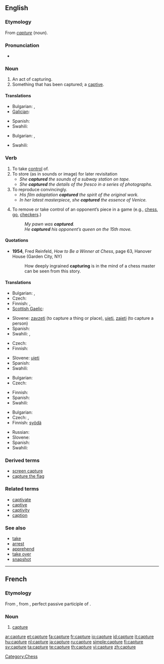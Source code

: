 {{wikipedia|dab=capture}}
{{also|capturé}}
==English==

===Etymology===
From {{etyl|frm}} ''[[#French|capture]]'' (noun).

===Pronunciation===
* {{audio|en-us-capture.ogg|Audio (US)}}

===Noun===
{{en-noun}}

# An act of capturing.
# Something that has been captured; a [[captive]].

====Translations====
{{trans-top|act of capturing}}
* Bulgarian: {{t|bg|пленяване|n|sc=Cyrl}},  {{t|bg|хващане|n|sc=Cyrl}}
* [[Galician]]: {{t-|gl|captura|xs=Galician}} {{m}}
{{trans-mid}}
* Spanish: {{t+|es|captura|f}}
* Swahili: {{t+|sw|nasa|xs=Swahili}}
{{trans-bottom}}

{{trans-top|something that has been captured}}
* Bulgarian: {{t|bg|пленник|m|sc=Cyrl}},  {{t|bg|плячка|f|sc=Cyrl}}
{{trans-mid}}
* Swahili: {{t+|sw|nasa|xs=Swahili}}
{{trans-bottom}}

===Verb===
{{en-verb|captures|capturing|captured}}

# To take [[control]] of.
# To store (as in sounds or image) for later revisitation
#* ''She '''captured''' the sounds of a subway station on tape.''
#* ''She '''captured''' the details of the fresco in a series of photographs.''
# To reproduce convincingly.
#* ''His film adaptation '''captured''' the spirit of the original work.''
#* ''In her latest masterpiece, she '''captured''' the essence of Venice.''
# {{intransitive}} To remove or take control of an opponent’s piece in a game (e.g., [[chess]], [[go]], [[checkers]].)
#: ''My pawn was '''captured'''.''
#: ''He '''captured''' his opponent’s queen on the 15th move.''

====Quotations====
* '''1954''', Fred Reinfeld, ''How to Be a Winner at Chess'', page 63, Hanover House (Garden City, NY)
*: How deeply ingrained '''capturing''' is in the mind of a chess master can be seen from this story.

====Translations====
{{trans-top|to take control of}}
* Bulgarian: {{t|bg|хващам|sc=Cyrl}},  {{t|bg|пленявам|sc=Cyrl}}
* Czech: {{t-|cs|zajmout}}
* Finnish: {{t-|fi|kaapata}}, {{t+|fi|napata}}
* [[Scottish Gaelic]]: {{t-|gd|glac|xs=Scottish Gaelic}}
{{trans-mid}}
* Slovene: [[zavzeti]] (to capture a thing or place), [[ujeti]], [[zajeti]] (to capture a person)
* Spanish: {{t|es|capturar}}
* Swahili: {{t+|sw|nasa|xs=Swahili}},  {{t|sw}}
{{trans-bottom}}

{{trans-top|to store}}
* Czech: {{t-|cs|zachytit}}
* Finnish: {{t+|fi|tallentaa}}
{{trans-mid}}
* Slovene: [[ujeti]]
* Spanish: {{t|es|capturar}}
* Swahili: {{t+|sw|nasa|xs=Swahili}}
{{trans-bottom}}

{{trans-top|to reproduce convincingly}}
* Bulgarian: {{t|bg|улавям|sc=Cyrl}}
* Czech: {{t-|cs|zachytit}}
{{trans-mid}}
* Finnish: {{t+|fi|vangita}}
* Spanish: {{t|es|capturar}}
* Swahili: {{t+|sw|nasa|xs=Swahili}}
{{trans-bottom}}

{{trans-top|remove or take control of opponent’s piece}}
* Bulgarian: {{t|bg|взимам|sc=Cyrl}}
* Czech: {{t+|cs|vzít}}, {{t-|cs|zajmout}}
* Finnish: [[syödä]] {{i|Chess}}
{{trans-mid}}
* Russian: {{t+|ru|взятие|n|tr=vzjátije|sc=Cyrl}}
* Slovene: {{t+|sl|vzeti}}
* Spanish: {{t|es|capturar}}
* Swahili: {{t+|sw|nasa|xs=Swahili}}
{{trans-bottom}}

===Derived terms===
* [[screen capture]]
* [[capture the flag]]

===Related terms===
* [[captivate]]
* [[captive]]
* [[captivity]]
* [[caption]]

===See also===
* [[take]]
* [[arrest]]
* [[apprehend]]
* [[take over]]
* [[snapshot]]

[[Category:Chess]]

----

==French==

===Etymology===
From {{etyl|la|fr}} {{term|captura|captūra|catching, capture|lang=la}}, from {{term|captus|||lang=la}}, perfect passive participle of {{term|capio|capiō|capture, seize, take|lang=la}}.

===Noun===
{{fr-noun|f}}

# [[capture#English|capture]]

[[ar:capture]]
[[et:capture]]
[[fa:capture]]
[[fr:capture]]
[[io:capture]]
[[id:capture]]
[[it:capture]]
[[hu:capture]]
[[nl:capture]]
[[ja:capture]]
[[ru:capture]]
[[simple:capture]]
[[fi:capture]]
[[sv:capture]]
[[ta:capture]]
[[te:capture]]
[[th:capture]]
[[vi:capture]]
[[zh:capture]]